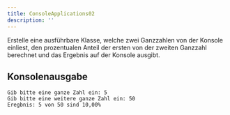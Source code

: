 ```yaml
---
title: ConsoleApplications02
description: ''
---
```



Erstelle eine ausführbare Klasse, welche zwei Ganzzahlen von der Konsole
einliest, den prozentualen Anteil der ersten von der zweiten Ganzzahl berechnet
und das Ergebnis auf der Konsole ausgibt.

## Konsolenausgabe

```console
Gib bitte eine ganze Zahl ein: 5
Gib bitte eine weitere ganze Zahl ein: 50
Eregbnis: 5 von 50 sind 10,00%
```

<Exercise pullRequest="6" branchSuffix="console-applications/02" />
